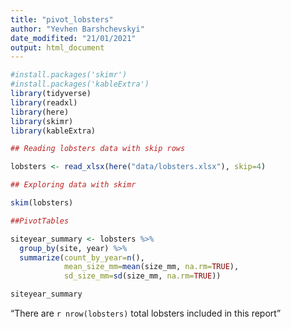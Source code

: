 ```yaml
---
title: "pivot_lobsters"
author: "Yevhen Barshchevskyi"
date_modifited: "21/01/2021"
output: html_document
---
```


```r
#install.packages('skimr')
#install.packages('kableExtra')
library(tidyverse)
library(readxl)
library(here)
library(skimr)  
library(kableExtra)  

```
```r
## Reading lobsters data with skip rows

lobsters <- read_xlsx(here("data/lobsters.xlsx"), skip=4)

```

```r
## Exploring data with skimr

skim(lobsters)

```

```r
##PivotTables

siteyear_summary <- lobsters %>%
  group_by(site, year) %>%
  summarize(count_by_year=n(),
            mean_size_mm=mean(size_mm, na.rm=TRUE),
            sd_size_mm=sd(size_mm, na.rm=TRUE))

siteyear_summary

```

"There are `r nrow(lobsters)` total lobsters included in this report"